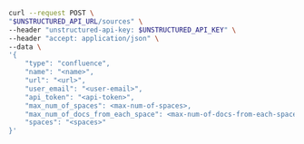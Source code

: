 ```bash REST (Create)
curl --request POST \
"$UNSTRUCTURED_API_URL/sources" \
--header "unstructured-api-key: $UNSTRUCTURED_API_KEY" \
--header "accept: application/json" \
--data \
'{
    "type": "confluence",
    "name": "<name>",
    "url": "<url>",
    "user_email": "<user-email>",
    "api_token": "<api-token>",
    "max_num_of_spaces": <max-num-of-spaces>,
    "max_num_of_docs_from_each_space": <max-num-of-docs-from-each-space>,
    "spaces": "<spaces>"
}'
```